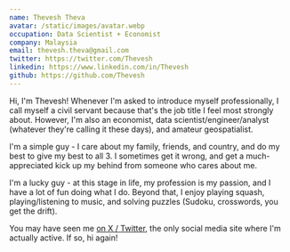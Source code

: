 ```yaml
---
name: Thevesh Theva
avatar: /static/images/avatar.webp
occupation: Data Scientist + Economist
company: Malaysia
email: thevesh.theva@gmail.com
twitter: https://twitter.com/Thevesh
linkedin: https://www.linkedin.com/in/Thevesh
github: https://github.com/Thevesh
---
```


Hi, I'm Thevesh! Whenever I'm asked to introduce myself professionally, I call myself a civil servant because that's the job title I feel most strongly about. However, I'm also an economist, data scientist/engineer/analyst (whatever they're calling it these days), and amateur geospatialist.

I'm a simple guy - I care about my family, friends, and country, and do my best to give my best to all 3. I sometimes get it wrong, and get a much-appreciated kick up my behind from someone who cares about me.

I'm a lucky guy - at this stage in life, my profession is my passion, and I have a lot of fun doing what I do. Beyond that, I enjoy playing squash, playing/listening to music, and solving puzzles (Sudoku, crosswords, you get the drift).

You may have seen me [on X / Twitter](https://x.com/thevesh), the only social media site where I'm actually active. If so, hi again!
